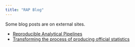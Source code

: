 ```yaml
---
title: "RAP Blog"
---
```


Some blog posts are on external sites.

<ul class="govuk-list">
  <li>
    [Reproducible Analytical Pipelines](https://dataingovernment.blog.gov.uk/2017/03/27/reproducible-analytical-pipeline/)
  </li>
  <li>
    [Transforming the process of producing official statistics](https://dataingovernment.blog.gov.uk/2017/11/27/transforming-the-process-of-producing-official-statistics/)
  </li>
</ul>
